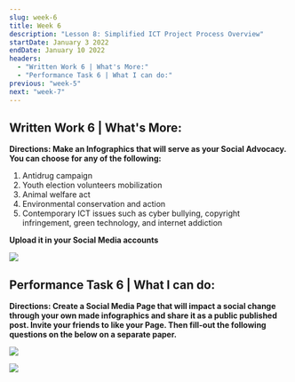```yaml
---
slug: week-6
title: Week 6
description: "Lesson 8: Simplified ICT Project Process Overview"
startDate: January 3 2022
endDate: January 10 2022
headers:
  - "Written Work 6 | What's More:"
  - "Performance Task 6 | What I can do:"
previous: "week-5"
next: "week-7"
---
```


## Written Work 6 | What's More:

**Directions: Make an Infographics that will serve as your Social Advocacy. You can choose for any of the following:**

1. Antidrug campaign
1. Youth election volunteers mobilization
1. Animal welfare act
1. Environmental conservation and action
1. Contemporary ICT issues such as cyber bullying, copyright infringement, green technology, and internet addiction

**Upload it in your Social Media accounts**

![](/images/W6-1.png)

## Performance Task 6 | What I can do:

**Directions: Create a Social Media Page that will impact a social change through your own made infographics and share it as a public published post. Invite your friends to like your Page. Then fill-out the following questions on the below on a separate paper.**

![](/images/W6-2.png)

![](/images/W6-3.png)
